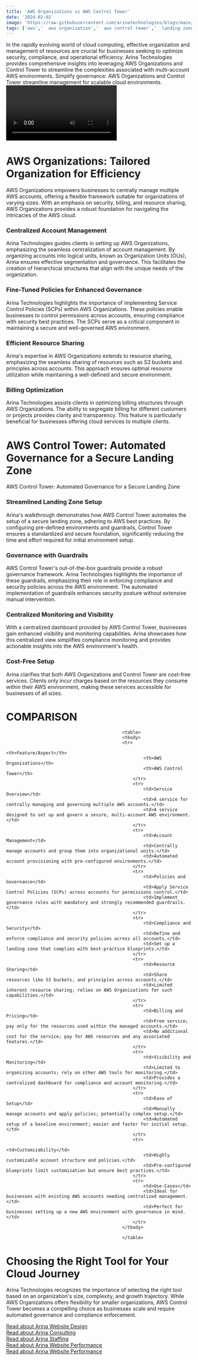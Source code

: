 ```yaml
---
title: 'AWS Organizations vs AWS Control Tower'
date: '2024-02-02'
image: 'https://raw.githubusercontent.com/arinatechnologies/blogs/main/images/controltower.webp'
tags: ['aws','  aws organization','  aws control tower','  landing zone','  Guardrails', 'AWS', 'SCPs']
---
```

In the rapidly evolving world of cloud computing, effective organization and management of resources are crucial for businesses seeking to optimize security, compliance, and operational efficiency. Arina Technologies provides comprehensive insights into leveraging AWS Organizations and Control Tower to streamline the complexities associated with multi-account AWS environments.
Simplify governance: AWS Organizations and Control Tower streamline management for scalable cloud environments.
<Video id="n38fcWzG9O0" title="AWS Organizations vs AWS Control Tower"/>

# AWS Organizations: Tailored Organization for Efficiency
AWS Organizations empowers businesses to centrally manage multiple AWS accounts, offering a flexible framework suitable for organizations of varying sizes. With an emphasis on security, billing, and resource sharing, AWS Organizations provides a robust foundation for navigating the intricacies of the AWS cloud.

### Centralized Account Management
Arina Technologies guides clients in setting up AWS Organizations, emphasizing the seamless centralization of account management. By organizing accounts into logical units, known as Organization Units (OUs), Arina ensures effective segmentation and governance. This facilitates the creation of hierarchical structures that align with the unique needs of the organization.

### Fine-Tuned Policies for Enhanced Governance
Arina Technologies highlights the importance of implementing Service Control Policies (SCPs) within AWS Organizations. These policies enable businesses to control permissions across accounts, ensuring compliance with security best practices. The SCPs serve as a critical component in maintaining a secure and well-governed AWS environment.
### Efficient Resource Sharing
Arina's expertise in AWS Organizations extends to resource sharing, emphasizing the seamless sharing of resources such as S3 buckets and principles across accounts. This approach ensures optimal resource utilization while maintaining a well-defined and secure environment.

### Billing Optimization
Arina Technologies assists clients in optimizing billing structures through AWS Organizations. The ability to segregate billing for different customers or projects provides clarity and transparency. This feature is particularly beneficial for businesses offering cloud services to multiple clients.

# AWS Control Tower: Automated Governance for a Secure Landing Zone
AWS Control Tower: Automated Governance for a Secure Landing Zone

### Streamlined Landing Zone Setup
Arina's walkthrough demonstrates how AWS Control Tower automates the setup of a secure landing zone, adhering to AWS best practices. By configuring pre-defined environments and guardrails, Control Tower ensures a standardized and secure foundation, significantly reducing the time and effort required for initial environment setup.

### Governance with Guardrails
AWS Control Tower's out-of-the-box guardrails provide a robust governance framework. Arina Technologies highlights the importance of these guardrails, emphasizing their role in enforcing compliance and security policies across the AWS environment. The automated implementation of guardrails enhances security posture without extensive manual intervention.

### Centralized Monitoring and Visibility
With a centralized dashboard provided by AWS Control Tower, businesses gain enhanced visibility and monitoring capabilities. Arina showcases how this centralized view simplifies compliance monitoring and provides actionable insights into the AWS environment's health.

### Cost-Free Setup
Arina clarifies that both AWS Organizations and Control Tower are cost-free services. Clients only incur charges based on the resources they consume within their AWS environment, making these services accessible for businesses of all sizes.


# COMPARISON


                                                <table>
                                                <tbody>
                                                <tr>
                                                        <th>Feature/Aspect</th>
                                                        <th>AWS Organizations</th>
                                                        <th>AWS Control Tower</th>
                                                    </tr>
                                                    <tr>
                                                        <td>Service Overview</td>
                                                        <td>A service for centrally managing and governing multiple AWS accounts.</td>
                                                        <td>A service designed to set up and govern a secure, multi-account AWS environment.</td>
                                                    </tr>
                                                    <tr>
                                                        <td>Account Management</td>
                                                        <td>Centrally manage accounts and group them into organizational units.</td>
                                                        <td>Automated account provisioning with pre-configured environments.</td>
                                                    </tr>
                                                    <tr>
                                                        <td>Policies and Governance</td>
                                                        <td>Apply Service Control Policies (SCPs) across accounts for permissions control.</td>
                                                        <td>Implement governance rules with mandatory and strongly recommended guardrails.</td>
                                                    </tr>
                                                    <tr>
                                                        <td>Compliance and Security</td>
                                                        <td>Define and enforce compliance and security policies across all accounts.</td>
                                                        <td>Set up a landing zone that complies with best-practice blueprints.</td>
                                                    </tr>
                                                    <tr>
                                                        <td>Resource Sharing</td>
                                                        <td>Share resources like S3 buckets, and principles across accounts.</td>
                                                        <td>Limited inherent resource sharing; relies on AWS Organizations for such capabilities.</td>
                                                    </tr>
                                                    <tr>
                                                        <td>Billing and Pricing</td>
                                                        <td>Free service; pay only for the resources used within the managed accounts.</td>
                                                        <td>No additional cost for the service; pay for AWS resources and any associated features.</td>
                                                    </tr>
                                                    <tr>
                                                        <td>Visibility and Monitoring</td>
                                                        <td>Limited to organizing accounts; rely on other AWS tools for monitoring.</td>
                                                        <td>Provides a centralized dashboard for compliance and account monitoring.</td>
                                                    </tr>
                                                    <tr>
                                                        <td>Ease of Setup</td>
                                                        <td>Manually manage accounts and apply policies; potentially complex setup.</td>
                                                        <td>Automated setup of a baseline environment; easier and faster for initial setup.</td>
                                                    </tr>
                                                    <tr>
                                                        <td>Customizability</td>
                                                        <td>Highly customizable account structure and policies.</td>
                                                        <td>Pre-configured blueprints limit customization but ensure best practices.</td>
                                                    </tr>
                                                    <tr>
                                                        <td>Use-Cases</td>
                                                        <td>Ideal for businesses with existing AWS accounts needing centralized management.</td>
                                                        <td>Perfect for businesses setting up a new AWS environment with governance in mind.</td>
                                                    </tr>
                                                </tbody>
                                                    
                                                </table> 

# Choosing the Right Tool for Your Cloud Journey
Arina Technologies recognizes the importance of selecting the right tool based on an organization's size, complexity, and growth trajectory. While AWS Organizations offers flexibility for smaller organizations, AWS Control Tower becomes a compelling choice as businesses scale and require automated governance and compliance enforcement.

[Read about Arina Website Design](https://www.arinatechnologies.com/website-design)<br/>
[Read about Arina Consulting](https://www.arinatechnologies.com/consulting)<br/>
[Read about Arina Staffing](https://www.arinatechnologies.com/staffing)<br/>
[Read about Arina Website Performance](https://www.arinatechnologies.com/website-performance)<br/>
[Read about Arina Website Performance](https://www.arinatechnologies.com/pricing)<br/>
